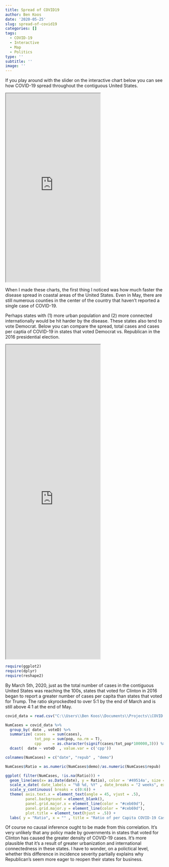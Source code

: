 ```yaml
---
title: Spread of COVID19
author: Ben Koos
date: '2020-05-25'
slug: spread-of-covid19
categories: []
tags:
  - COVID-19
  - Interactive
  - Map
  - Politics
type: ''
subtitle: ''
image: ''
---
```



If you play around with the slider on the interactive chart below you can see how COVID-19 spread throughout the contiguous United States.

<iframe src = "https://ben-koos.shinyapps.io/static-covid-map/" height = 600px ></iframe>

When I made these charts, the first thing I noticed was how much faster the disease spread in coastal areas of the United States. Even in May, there are still numerous counties in the center of the country that haven't reported a single case of COVID-19.

Perhaps states with (1) more urban population and (2) more connected internationally would be hit harder by the disease. These states also tend to vote Democrat. Below you can compare the spread, total cases and cases per captia of COVID-19 in states that voted Democrat vs. Republican in the 2016 presidential election. 

<iframe src = "https://ben-koos.shinyapps.io/covid-map-by-party/" height = 1000px></iframe>


```r
require(ggplot2)
require(dplyr)
require(reshape2)
```

By March 5th, 2020, just as the total number of cases in the contiguous United States was reaching the 100s, states that voted for Clinton in 2016 began to report a greater number of cases per capita than states that voted for Trump. The ratio skyrockedted to over 5:1 by the end of March and is still above 4:1 at the end of May.  

```r

covid_data = read.csv("C:\\Users\\Ben Koos\\Documents\\Projects\\COVID 19\\Output\\COVID Data Combined.csv")

NumCases = covid_data %>% 
  group_by( date , voteD) %>% 
  summarize( cases   = sum(cases),
             tot_pop = sum(pop, na.rm = T),
             cpp     = as.character(signif(cases/tot_pop*100000,3))) %>% 
  dcast(  date ~ voteD  , value.var = c('cpp')) 

colnames(NumCases) = c("date", "repub" , "demo")

NumCases$Ratio = as.numeric(NumCases$demo)/as.numeric(NumCases$repub)

ggplot( filter(NumCases, !is.na(Ratio))) + 
  geom_line(aes(x= as.Date(date), y = Ratio), color = '#49514a', size = 1.6) +
  scale_x_date( date_labels = "%B %d, %Y" , date_breaks = "2 weeks", expand = c(0,0)) + 
  scale_y_continuous( breaks = c(0:6)) + 
  theme( axis.text.x = element_text(angle = 45, vjust = .5),
         panel.background = element_blank(),
         panel.grid.major.x = element_line(color = "#ceb69d"),
         panel.grid.major.y = element_line(color = "#ceb69d"),
         plot.title = element_text(hjust = .5)) +
  labs( y = "Ratio", x = "" , title = "Ratio of per Capita COVID-19 Cases\nStates that Voted for Clinton vs. States that Voted for Trump")

```


Of course no causal inference ought to be made from this correlation. It's very unlikely that any policy made by governments in states that voted for Clinton has caused the greater density of COVID-19 cases. It's more plausible that it's a result of greater urbanization and international connectedness in these states. I have to wonder, on a polictical level, whether this difference in incidence severity partially explains why Republican's seem more eager to reopen their states for business.     
